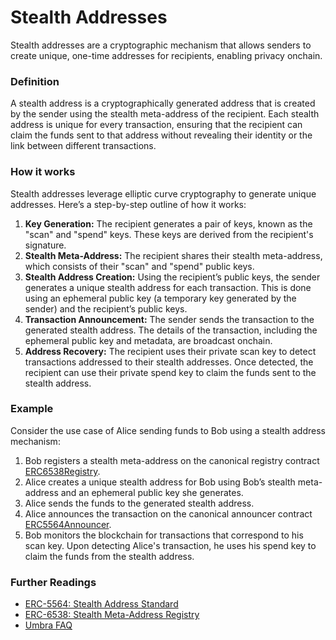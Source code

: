 # Stealth Addresses

Stealth addresses are a cryptographic mechanism that allows senders to create unique, one-time addresses for recipients, enabling privacy onchain.

### Definition

A stealth address is a cryptographically generated address that is created by the sender using the stealth meta-address of the recipient. Each stealth address is unique for every transaction, ensuring that the recipient can claim the funds sent to that address without revealing their identity or the link between different transactions.

### How it works

Stealth addresses leverage elliptic curve cryptography to generate unique addresses. Here’s a step-by-step outline of how it works:

1. **Key Generation:** The recipient generates a pair of keys, known as the "scan" and "spend" keys. These keys are derived from the recipient's signature.
2. **Stealth Meta-Address:** The recipient shares their stealth meta-address, which consists of their "scan" and "spend" public keys.
3. **Stealth Address Creation:** Using the recipient’s public keys, the sender generates a unique stealth address for each transaction. This is done using an ephemeral public key (a temporary key generated by the sender) and the recipient’s public keys.
4. **Transaction Announcement:** The sender sends the transaction to the generated stealth address. The details of the transaction, including the ephemeral public key and metadata, are broadcast onchain.
5. **Address Recovery:** The recipient uses their private scan key to detect transactions addressed to their stealth addresses. Once detected, the recipient can use their private spend key to claim the funds sent to the stealth address.

### Example

Consider the use case of Alice sending funds to Bob using a stealth address mechanism:

1. Bob registers a stealth meta-address on the canonical registry contract [ERC6538Registry](/contracts/erc6538-contract).
2. Alice creates a unique stealth address for Bob using Bob’s stealth meta-address and an ephemeral public key she generates.
3. Alice sends the funds to the generated stealth address.
4. Alice announces the transaction on the canonical announcer contract [ERC5564Announcer](/contracts/erc5564-contract).
5. Bob monitors the blockchain for transactions that correspond to his scan key. Upon detecting Alice's transaction, he uses his spend key to claim the funds from the stealth address.

### Further Readings

- [ERC-5564: Stealth Address Standard](https://eips.ethereum.org/EIPS/eip-5564)
- [ERC-6538: Stealth Meta-Address Registry](https://eips.ethereum.org/EIPS/eip-6538)
- [Umbra FAQ](https://app.umbra.cash/faq)
